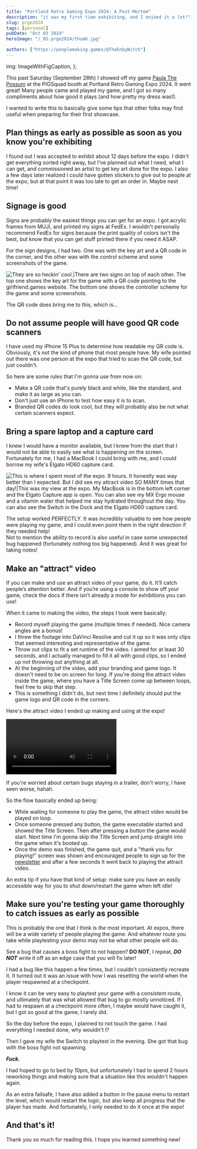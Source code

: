 ```yaml
---
title: "Portland Retro Gaming Expo 2024: A Post-Mortem"
description: "it was my first time exhibiting, and I enjoed it a lot!"
slug: prge2024
tags: [personal]
pubDate: "Oct 03 2024"
heroImage: "/_05.prge2024/thumb.jpg"

authors: ["https://peoplemaking.games/@TheEnbyWitch"]
---
```



  img: ImageWithFigCaption,
};

This past Saturday (September 28th) I showed off my game [Paula The Possum](https://girlfriend.games/) at the PIGSquad booth at Portland Retro Gaming Expo 2024. It went great! Many people came and played my game, and I got so many compliments about how good it plays (and how pretty my dress was!).

I wanted to write this to basically give some tips that other folks may find useful when preparing for their first showcase.

## Plan things as early as possible as soon as you know you're exhibiting

I found out I was accepted to exhibit about 12 days before the expo. I didn't get everything sorted right away, but I've planned out what I need, what I can get, and commissioned an artist to get key art done for the expo. I also a few days later realized I could have gotten stickers to give out to people at the expo, but at that point it was too late to get an order in. Maybe next time!

## Signage is good

Signs are probably the easiest things you can get for an expo. I got acrylic frames from MUJI, and printed my signs at FedEx. I wouldn't personally recommend FedEx for signs because the print quality of colors isn't the best, but know that you can get stuff printed there if you need it ASAP.

For the sign designs, I had two. One was with the key art and a QR code in the corner, and the other was with the control scheme and some screenshots of the game.

![They are so heckin' cool.|There are two signs on top of each other. The top one shows the key art for the game with a QR code pointing to the girlfriend.games website. The bottom one shows the controller scheme for the game and some screenshots.](/_05.prge2024/signs.jpg)

The QR code does bring me to this, which is...

## Do not assume people will have good QR code scanners

I have used my iPhone 15 Plus to determine how readable my QR code is. Obviously, it's not the kind of phone that most people have. My wife pointed out there was one person at the expo that tried to scan the QR code, but just couldn't.

So here are some rules that I'm gonna use from now on:

- Make a QR code that's purely black and white, like the standard, and make it as large as you can.
- Don't just use an iPhone to test how easy it is to scan.
- Branded QR codes do look cool, but they will probably also be not what certain scanners expect.

## Bring a spare laptop and a capture card

I knew I would have a monitor available, but I knew from the start that I would not be able to easily see what is happening on the screen. Fortunately for me, I had a MacBook I could bring with me, and I could borrow my wife's Elgato HD60 capture card.

![This is where I spent most of the expo. 9 hours. It honestly was way better than I expected. But I did see my attract video SO MANY times that day!|This was my view at the expo. My MacBook is in the bottom left corner and the Elgato Capture app is open. You can also see my MX Ergo mouse and a vitamin water that helped me stay hydrated throughout the day. You can also see the Switch in the Dock and the Elgato HD60 capture card.](/_05.prge2024/expo_behind.jpg)

The setup worked PERFECTLY. It was incredibly valuable to see how people were playing my game, and I could even point them in the right direction if they needed help!  
Not to mention the ability to record is also useful in case some unexpected bug happened (fortunately nothing too big happened). And it was great for taking notes!

## Make an "attract" video

If you can make and use an attract video of your game, do it. It’ll catch people’s attention better. And if you’re using a console to show off your game, check the docs if there isn’t already a mode for exhibitions you can use!

When it came to making the video, the steps I took were basically:

- Record myself playing the game (multiple times if needed). Nice camera angles are a bonus!
- I threw the footage into DaVinci Resolve and cut it up so it was only clips that seemed interesting and representative of the game.
- Throw out clips to fit a set runtime of the video. I aimed for at least 30 seconds, and I actually managed to fill it all with good clips, so I ended up not throwing out anything at all.
- At the beginning of the video, add your branding and game logo. It doesn't need to be on screen for long. If you're doing the attract video inside the game, where you have a Title Screen come up between loops, feel free to skip that step.
- This is something I didn't do, but next time I definitely should put the game logo and QR code in the corners.

Here's the attract video I ended up making and using at the expo!

<video controls loop>
  <source
    src="/_05.prge2024/expo_paula_attract_web_small.mp4"
    type="video/mp4"
  />
</video>

If you're worried about certain bugs staying in a trailer, don't worry, I have seen worse, hahah.

So the flow basically ended up being:

- While waiting for someone to play the game, the attract video would be played on loop.
- Once someone pressed any button, the game executable started and showed the Title Screen. Then after pressing a button the game would start. Next time I'm gonna skip the Title Screen and jump straight into the game when it's booted up.
- Once the demo was finished, the game quit, and a "thank you for playing!" screen was shown and encouraged people to sign up for the [newsletter](https://buttondown.com/girlfriendgames) and after a few seconds it went back to playing the attract video.

An extra tip if you have that kind of setup: make sure you have an easily accessible way for you to shut down/restart the game when left idle!

## Make sure you're testing your game thoroughly to catch issues as early as possible

This is probably the one that I think is _the_ most important. At expos, there will be a wide variety of people playing the game. And whatever route you take while playtesting your demo may not be what other people will do.

See a bug that causes a boss fight to not happen? **DO NOT**, I repeat, **_DO NOT_** write it off as an edge case that you will fix later!

I had a bug like this happen a few times, but I couldn't consistently recreate it. It turned out it was an issue with how I was resetting the world when the player respawned at a checkpoint.

I know it can be very easy to playtest your game with a consistent route, and ultimately that was what allowed that bug to go mostly unnoticed. If I had to respawn at a checkpoint more often, I maybe would have caught it, but I got so good at the game, I rarely did.

So the day before the expo, I planned to not touch the game. I had everything I needed done, why wouldn't I?

Then I gave my wife the Switch to playtest in the evening. She got that bug with the boss fight not spawning.

**_Fuck._**

I had hoped to go to bed by 10pm, but unfortunately I had to spend 2 hours reworking things and making sure that a situation like this wouldn't happen again.

As an extra failsafe, I have also added a button in the pause menu to restart the level, which would restart the logic, but also keep all progress that the player has made. And fortunately, I only needed to do it once at the expo!

## And that's it!

Thank you so much for reading this. I hope you learned something new!


<KoFi />

